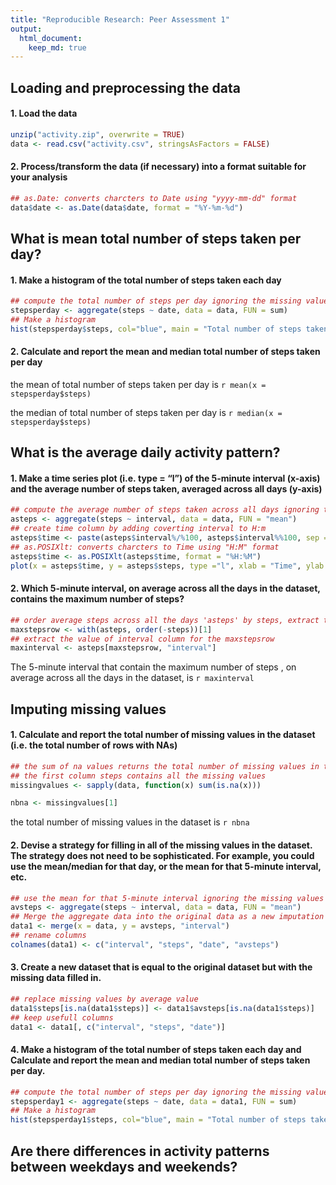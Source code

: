 ```yaml
---
title: "Reproducible Research: Peer Assessment 1"
output: 
  html_document:
    keep_md: true
---
```



## Loading and preprocessing the data
#### 1. Load the data
```r
unzip("activity.zip", overwrite = TRUE)
data <- read.csv("activity.csv", stringsAsFactors = FALSE)
```

#### 2. Process/transform the data (if necessary) into a format suitable for your analysis
```r
## as.Date: converts charcters to Date using "yyyy-mm-dd" format 
data$date <- as.Date(data$date, format = "%Y-%m-%d")
```



## What is mean total number of steps taken per day?
#### 1. Make a histogram of the total number of steps taken each day
```r
## compute the total number of steps per day ignoring the missing values
stepsperday <- aggregate(steps ~ date, data = data, FUN = sum)
## Make a histogram
hist(stepsperday$steps, col="blue", main = "Total number of steps taken each day", xlab = "Number of steps")

```

#### 2. Calculate and report the mean and median total number of steps taken per day

the mean of total number of steps taken per day is `r mean(x = stepsperday$steps)`

the median of total number of steps taken per day is `r median(x = stepsperday$steps)`



## What is the average daily activity pattern?
#### 1. Make a time series plot (i.e. type = "l") of the 5-minute interval (x-axis) and the average number of steps taken, averaged across all days (y-axis)
```r
## compute the average number of steps taken across all days ignoring the missing values
asteps <- aggregate(steps ~ interval, data = data, FUN = "mean")
## create time column by adding coverting interval to H:m
asteps$time <- paste(asteps$interval%/%100, asteps$interval%%100, sep = ":")
## as.POSIXlt: converts charcters to Time using "H:M" format
asteps$time <- as.POSIXlt(asteps$time, format = "%H:%M")
plot(x = asteps$time, y = asteps$steps, type ="l", xlab = "Time", ylab = "Average number of steps", col = "blue")
```

#### 2. Which 5-minute interval, on average across all the days in the dataset, contains the maximum number of steps?
```r
## order average steps across all the days 'asteps' by steps, extract the row of the maximum number of steps (first line)
maxstepsrow <- with(asteps, order(-steps))[1]
## extract the value of interval column for the maxstepsrow 
maxinterval <- asteps[maxstepsrow, "interval"]
```

The 5-minute interval that contain the maximum number of steps , on average across all the days in the dataset, is `r maxinterval` 



## Imputing missing values
#### 1. Calculate and report the total number of missing values in the dataset (i.e. the total number of rows with NAs)
```r
## the sum of na values returns the total number of missing values in the dataset for each column
## the first column steps contains all the missing values
missingvalues <- sapply(data, function(x) sum(is.na(x)))

nbna <- missingvalues[1]
```
the total number of missing values in the dataset is `r nbna`

#### 2. Devise a strategy for filling in all of the missing values in the dataset. The strategy does not need to be sophisticated. For example, you could use the mean/median for that day, or the mean for that 5-minute interval, etc.
```r
## use the mean for that 5-minute interval ignoring the missing values
avsteps <- aggregate(steps ~ interval, data = data, FUN = "mean")
## Merge the aggregate data into the original data as a new imputation column based on interval link
data1 <- merge(x = data, y = avsteps, "interval")
## rename columns
colnames(data1) <- c("interval", "steps", "date", "avsteps")

```
#### 3. Create a new dataset that is equal to the original dataset but with the missing data filled in.
```r
## replace missing values by average value
data1$steps[is.na(data1$steps)] <- data1$avsteps[is.na(data1$steps)]
## keep usefull columns
data1 <- data1[, c("interval", "steps", "date")]
```

#### 4. Make a histogram of the total number of steps taken each day and Calculate and report the mean and median total number of steps taken per day.
```r
## compute the total number of steps per day ignoring the missing values
stepsperday1 <- aggregate(steps ~ date, data = data1, FUN = sum)
## Make a histogram
hist(stepsperday1$steps, col="blue", main = "Total number of steps taken each day", xlab = "Number of steps")
```


## Are there differences in activity patterns between weekdays and weekends?

